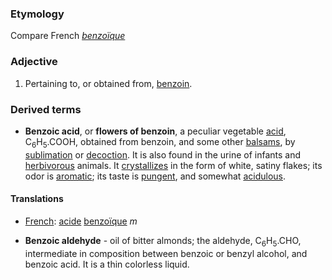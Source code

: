 ===Etymology===
Compare French ''[[benzoïque]]''
===Adjective===
#Pertaining to, or obtained from, [[benzoin]].
===Derived terms===
*'''Benzoic acid''', or '''flowers of benzoin''', a peculiar vegetable [[acid]], C<sub>6</sub>H<sub>5</sub>.COOH, obtained from benzoin, and some other [[balsam]]s, by [[sublimation]] or [[decoction]]. It is also found in the urine of infants and [[herbivorous]] animals. It [[crystallize]]s in the form of white, satiny flakes; its odor is [[aromatic]]; its taste is [[pungent]], and somewhat [[acidulous]].

====Translations====
*[[French]]: [[acide]] [[benzoïque]] ''m''
 
*'''Benzoic aldehyde''' - oil of bitter almonds; the aldehyde, C<sub>6</sub>H<sub>5</sub>.CHO, intermediate in composition between benzoic or benzyl alcohol, and benzoic acid. It is a thin colorless liquid.